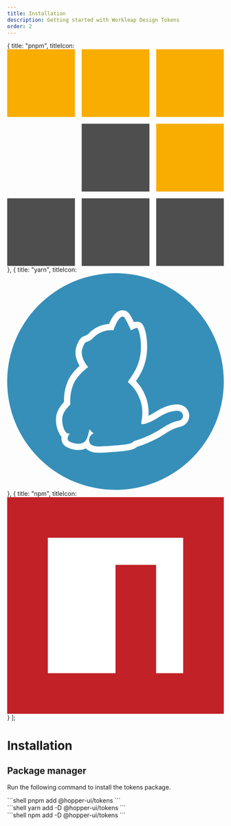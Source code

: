 ```yaml
---
title: Installation
description: Getting started with Workleap Design Tokens
order: 2
---
```


  { title: "pnpm", titleIcon: <svg xmlns="http://www.w3.org/2000/svg" fill="none" viewBox="0 0 156 156"><path fill="#F9AD00" d="M48.78 48.78H0V0h48.78v48.78ZM102.44 48.78H53.66V0h48.78v48.78ZM156.1 48.78h-48.78V0h48.78v48.78Z"/><path fill="#4E4E4E" d="M102.44 102.44H53.66V53.66h48.78v48.78Z"/><path fill="#F9AD00" d="M156.1 102.44h-48.78V53.66h48.78v48.78Z"/><path fill="#4E4E4E" d="M48.78 156.1H0v-48.78h48.78v48.78ZM102.44 156.1H53.66v-48.78h48.78v48.78ZM156.1 156.1h-48.78v-48.78h48.78v48.78Z"/></svg>},
  { title: "yarn", titleIcon: <svg xmlns="http://www.w3.org/2000/svg" preserveAspectRatio="xMidYMid" viewBox="0 0 256 256"><path fill="#368FB9" d="M128 0C57.328 0 0 57.328 0 128s57.328 128 128 128 128-57.328 128-128S198.672 0 128 0"/><path fill="#FFF" d="M203.317 174.06c-7.907 1.878-11.91 3.608-21.695 9.983-15.271 9.884-31.976 14.48-31.976 14.48s-1.383 2.076-5.387 3.015c-6.918 1.68-32.963 3.114-35.335 3.163-6.376.05-10.28-1.63-11.367-4.25-3.311-7.907 4.744-11.367 4.744-11.367s-1.779-1.087-2.817-2.076c-.939-.939-1.927-2.816-2.224-2.125-1.235 3.015-1.878 10.379-5.189 13.69-4.547 4.596-13.146 3.064-18.236.395-5.585-2.965.395-9.933.395-9.933s-3.015 1.779-5.436-1.878c-2.175-3.36-4.2-9.094-3.657-16.16.593-8.056 9.587-15.865 9.587-15.865s-1.581-11.91 3.608-24.117c4.695-11.12 17.347-20.065 17.347-20.065s-10.626-11.762-6.672-22.338c2.57-6.92 3.608-6.87 4.448-7.166 2.965-1.137 5.831-2.373 7.957-4.695 10.625-11.466 24.166-9.292 24.166-9.292s6.425-19.52 12.356-15.715c1.828 1.186 8.401 15.814 8.401 15.814s7.018-4.102 7.809-2.57c4.25 8.254 4.744 24.019 2.866 33.607-3.163 15.814-11.07 24.315-14.233 29.652-.741 1.236 8.5 5.14 14.332 21.3 5.387 14.777.593 27.182 1.433 28.566.148.247.198.346.198.346s6.177.494 18.582-7.166c6.622-4.102 14.48-8.698 23.425-8.797 8.65-.149 9.094 9.983 2.57 11.564zm11.763-7.265c-.89-7.017-6.82-11.86-14.431-11.762-11.367.148-20.905 6.03-27.231 9.934-2.471 1.532-4.596 2.669-6.425 3.509.395-5.733.05-13.245-2.916-21.498-3.608-9.885-8.45-15.963-11.91-19.472 4.003-5.832 9.489-14.332 12.058-27.478 2.224-11.219 1.533-28.664-3.558-38.45-1.038-1.976-2.767-3.41-4.942-4.003-.89-.247-2.57-.741-5.881.198-4.991-10.329-6.721-11.416-8.056-12.306-2.767-1.779-6.029-2.174-9.093-1.038-4.102 1.483-7.61 5.437-10.922 12.454a51.47 51.47 0 0 0-1.334 3.015c-6.277.445-16.161 2.718-24.513 11.762-1.038 1.137-3.064 1.977-5.19 2.768h.05c-4.349 1.532-6.326 5.09-8.747 11.515-3.361 8.994.098 17.84 3.508 23.574-4.645 4.151-10.823 10.773-14.084 18.532-4.053 9.588-4.498 18.978-4.35 24.068-3.459 3.658-8.796 10.527-9.39 18.237-.79 10.773 3.114 18.088 4.844 20.756.494.791 1.038 1.434 1.63 2.076-.197 1.334-.246 2.768.05 4.25.643 3.46 2.817 6.277 6.128 8.056 6.524 3.46 15.617 4.942 22.635 1.433 2.52 2.669 7.117 5.239 15.469 5.239h.494c2.125 0 29.109-1.433 36.967-3.36 3.509-.841 5.93-2.324 7.512-3.658 5.04-1.582 18.977-6.326 32.123-14.826 9.291-6.03 12.504-7.315 19.423-8.995 6.72-1.63 10.922-7.759 10.082-14.53z"/></svg> },
  { title: "npm", titleIcon: <svg xmlns="http://www.w3.org/2000/svg" preserveAspectRatio="xMidYMid" viewBox="0 0 256 256"><path fill="#C12127" d="M0 256V0h256v256z"/><path fill="#FFF" d="M48 48h160v160h-32V80h-48v128H48z"/></svg> }
];

# Installation

## Package manager

Run the following command to install the tokens package.

<Tabs tabs={installMethods}>
    <div>
    ```shell
    pnpm add @hopper-ui/tokens
    ```
    </div>
    <div>
    ```shell
    yarn add -D @hopper-ui/tokens
    ```
    </div>
    <div>
    ```shell
    npm add -D @hopper-ui/tokens
    ```
    </div>
</Tabs>
